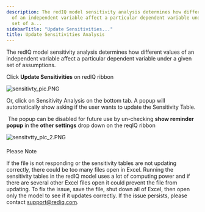 ```yaml
---
description: The redIQ model sensitivity analysis determines how different values
  of an independent variable affect a particular dependent variable under a given
  set of a...
sidebarTitle: "Update Sensitivities..."
title: Update Sensitivities Analysis
---
```


The redIQ model sensitivity analysis determines how different values of an independent variable affect a particular dependent variable under a given set of assumptions.


Click **Update Sensitivities** on redIQ ribbon


<Frame>
  <img src="https://rediq.zendesk.com/hc/article_attachments/360053893372/sensitivty_pic.PNG" alt="sensitivty_pic.PNG" />
</Frame>


Or, click on Sensitivity Analysis on the bottom tab. A popup will automatically show asking if the user wants to update the Sensitivity Table.


 The popup can be disabled for future use by un-checking **show reminder popup** in the **other settings** drop down on the reqIQ ribbon


<Frame>
  <img src="https://rediq.zendesk.com/hc/article_attachments/360053893452/sensitvtty_pic_2.PNG" alt="sensitvtty_pic_2.PNG" />
</Frame>



#### 
Please Note


If the file is not responding or the sensitivity tables are not updating correctly, there could be too many files open in Excel. Running the sensitivity tables in the redIQ model uses a lot of computing power and if there are several other Excel files open it could prevent the file from updating. To fix the issue, save the file, shut down all of Excel, then open only the model to see if it updates correctly. If the issue persists, please contact [support@rediq.com](mailto:support@rediq.com).